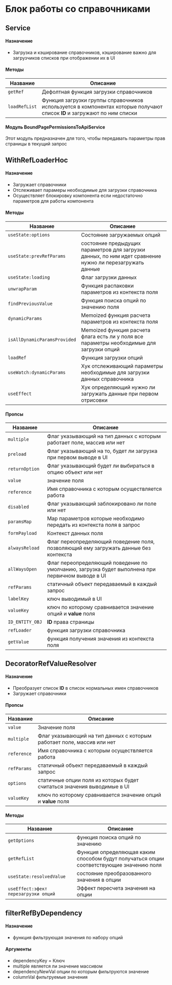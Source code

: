 
# Блок работы со справочниками
<Meta title="Core/Справочники(Refs)" />

## Service

#### Назначение

* Загрузка и кэширование справочников, кэширование важно для загрузчиков списков при отображении их в UI

#### Методы

| Название | Описание |
|---|---|
| `getRef` | Дефолтная функция загрузки справочников |
| `loadRefList` | Функция загрузки группы справочников используется в компонентах которые получают список **ID** и загружают по ним списки|

#### Модуль BoundPagePermissionsToApiService

Этот модуль предназначен для того, чтобы передавать параметры прав страницы в текущий запрос

## WithRefLoaderHoc

#### Назначение

* Загружает справочники
* Отслеживает парамеры необходимые для загрузки справочника
* Осуществляет блокировку компонента если недостаточно параметров для работы компонента

#### Методы

| Название | Описание |
|---|---|
| `useState:options` | Состояние загружаемых опций |
| `useState:prevRefParams` | состояние предыдущих параметров для загрузки данных, по ним идет сравнение нужно ли перезагружать данные |
| `useState:loading` | Флаг загрузки данных |
| `unwrapParam` | Функция распаковки параметров из контекста поля |
| `findPreviousValue` | Функция поиска опций по значению поля |
| `dynamicParams` | Memoized функция расчета параметров из контекста поля  |
| `isAllDynamicParamsProvided` | Memoized функция расчета флага есть ли у поля все параметры необходимые для загрузки опций |
| `loadRef` | Функция загрузки опций |
| `useWatch:dynamicParams` | Хук отслеживающий параметры необходимые для загрузки данных справочника |
| `useEffect` | Хук определяющий нужно ли загружать данные при первом отрисовки |


#### Пропсы

| Название | Описание |
|---|---|
| `multiple` | Флаг указывающий на тип данных с которым работает поле, массив или нет |
| `preload` | Флаг указывающий на то, будет ли загрузка при первом выводе в UI |
| `returnOption` | Флаг указывающий будет ли выбираться в опцию объект или нет |
| `value` | значение поля |
| `reference` | Имя справочника с которым осуществляется работа |
| `disabled` | Флаг указывающий заблокировано ли поле или нет  |
| `paramsMap` | Map параметров которые необходимо передать из контекста поля в запрос |
| `formPayload` | Контекст данных поля |
| `alwaysReload` | Флаг переопределяющий поведение поля, позволяющий ему загружать данные без контекста |
| `allWaysOpen` | Флаг переопределяющий поведение по умолчанию, загрузка будет выполнена при первичном выводе в UI |
| `refParams` | статичный объект передаваемый в каждый запрос |
| `labelKey` | ключ выводимый в UI  |
| `valueKey` | ключ по которому сравнивается значение опций и **value** поля |
| `ID_ENTITY_OBJ` | **ID** права страницы |
| `refLoader` | функция загрузки справочника |
| `getValue` | функция получения значения из контекста поля |

## DecoratorRefValueResolver

#### Назначение
* Преобразует список **ID** в список нормальных имен справочников
* Загружает справочники

#### Пропсы

| Название | Описание |
|---|---|
| `value` | Значение поля |
| `multiple` |  Флаг указывающий на тип данных с которым работает поле, массив или нет  |
| `reference` | Имя справочника с которым осуществляется работа |
| `refParams` | статичный объект передаваемый в каждый запрос |
| `options` | статичные опции поля из которых будет считаться значения выводимые в UI |
| `valueKey` | ключ по которому сравнивается значение опций и **value** поля  |

#### Методы

| Название | Описание |
|---|---|
| `getOptions` | функция поиска опций по значению |
| `getRefList` | Функция определяющая каким способом будут получаться опции соответствующие значению поля |
| `useState:resolvedValue` | состояние преобразованного значения в опции |
| `useEffect:эфект перезагрузки опций` | Эффект пересчета значения на опции  |

## filterRefByDependency

#### Назначение
* функция фильтрующая значения по набору опций

#### Аргументы

* dependencyKey = Ключ
* multiple является ли значение массивом
* dependencyNewVal опции по которым фильтруются значение
* columnVal фильтруемые значения
